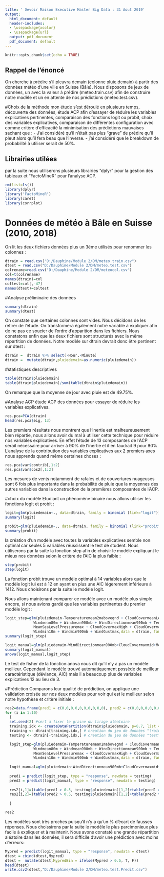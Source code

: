 ---
title: ' Devoir Maison Executive Master Big Data : 31 Aout 2019'
output:
  html_document: default
  header-includes:
  - \usepackage{xcolor}
  - \usepackage{url}
  output: pdf_document
  pdf_document: default
---

```{r setup, include=FALSE}
knitr::opts_chunk$set(echo = TRUE)
```

## Rappel de l'énoncé
On cherche à prédire s'il pleuvra demain (colonne pluie.demain) à partir des données météo d'une ville en Suisse (Bâle).
Nous disposons de jeux de données, un avec la valeur à prédire (meteo.train.csv) afin de construire notre modèle et un en attente de nos prédictions (meteo.test.csv).

#Choix de la méthode
mon étude s'est déroulé en plusieurs temps, découverte des données, étude ACP afin d'essayer de réduire les variables explicatives pertinentes, comparaison des fonctions logit ou probit, choix des variables explicatives, comparaison de différentes configuration avec comme critère d'efficacité la minimisation des prédictions mauvaises sachant que :
- J'ai considéré qu'il n'était pas plus "grave" de prédire qu'il pleut alors qu'il fera beau que l'inverse.
- j'ai considéré que le breakdown de probabilité à utiliser serait de 50%.


## Librairies utilées
par la suite nous utiliserons plusieurs librairies "dplyr" pour la gestion des tableaux et "FactoMineR" pour l'analyse ACP.
```{r, warning=FALSE}
rm(list=ls())
library(dplyr)
library('FactoMineR')
library(caret)
library(corrplot)
```


# Données de météo à Bâle en Suisse (2010, 2018)
On lit les deux fichiers données plus un 3ème utilisés pour renommer les colonnes :
```{r}
dtrain = read.csv("D:/Dauphine/Module 2/DM/meteo.train.csv")
dtest = read.csv("D:/Dauphine/Module 2/DM/meteo.test.csv")
colrename=read.csv("D:/Dauphine/Module 2/DM/meteocol.csv")
col=t(colrename)
names(dtrain)=col
coltest=col[,-47]
names(dtest)=coltest
```

#Analyse préliminaire des données
```{r, eval=FALSE}
summary(dtrain)
summary(dtest)
```
On constate que certaines colonnes sont vides. Nous décidons de les retirer de l'étude. On transformera également notre variable à expliquer afin de ne pas ce soucier de l'ordre d'apparition dans les fichiers. Nous constatons enfin que les deux fichiers sont structurés avec la même répartition de données. Notre modèle sur dtrain devrait donc être pertinent sur dtest :

```{r, warning=FALSE}
dtrain =  dtrain %>% select(-Hour,-Minute) 
dtrain =  mutate(dtrain,pluiedemain=as.numeric(pluiedemain))
```


#statistiques descriptives
```{r}
table(dtrain$pluiedemain)
table(dtrain$pluiedemain)/sum(table(dtrain$pluiedemain))
```
On remarque que la moyenne de jour avec pluie est de 49.75%.

#Analyse ACP
étude ACP des données pour essayer de réduire les variables explicatives.
```{r}
res.pca=PCA(dtrain)
head(res.pca$eig, 13)
```
Les premiers résultats nous montrent que l'inertie est malheureusement bien répartie, nous allons avoir du mal à utiliser cette technique
pour réduire nos variables explicatives. En effet l'étude de 13 composantes de l'ACP serait nécessaire pour arriver à 90% de l'inertie et il en faudrait 9 pour 80%.
L'analyse de la contribution des variables explicatives aux 2 premiers axes nous apprends quand même certaines choses :

```{r}
res.pca$var$contrib[,1:2] 
res.pca$var$cos2[,1:2]
```
Les mesures de vents notamment de rafales et de couvertures nuageuses sont 6 fois plus importante dans la probabilité de pluie que la moyennes des autres variables dans la construction de la premières composantes de l'ACP.

#choix du modèle
Etudiant un phénomène binaire nous allons utiliser les fonctions logit et probit :

```{r}
logit=glm(pluiedemain~., data=dtrain, family = binomial (link="logit"))
summary(logit)
```

```{r}
probit=glm(pluiedemain~., data=dtrain, family = binomial (link="probit"))
summary(probit)
```

la création d'un modèle avec toutes la variables explicatives semble non optimal car seules 5 variables réussissent le test de student.
Nous utiliserons par la suite la fonction step afin de choisir le modèle expliquant le mieux nos données selon le critère de l'AIC la plus faible :

```{r, eval=FALSE}
step(probit)
step(logit)
```
La fonction probit trouve un modèle optimal à 14 variables alors que le modèle logit lui est à 12 en ayant en plus une AIC légèrement inférieure à 1412. Nous choisirons par la suite le modèle logit.

Nous allons maintenant comparer ce modèle avec un modèle plus simple encore, si nous avions gardé que les variables pertinentes du premier modèle logit :
```{r}
logit_step=glm(pluiedemain~Temperaturemean2mabovegnd + CloudCovermeanLow + 
             Windmean80m + Windmean900mb + WindDirectionmean900mb + Temperaturemin2mabovegnd + 
             MeanSeaLevelPressuremax + CloudCovermaxHigh + CloudCovermaxmid + 
             Windmin10m + Windmin900mb + WindGustmax,data = dtrain, family = binomial (link="logit"))
summary(logit_step)

logit_manual=glm(pluiedemain~WindDirectionmean900mb+CloudCovermaxmid+MeanSeaLevelPressuremax,data = dtrain, family = binomial (link="logit"))
summary(logit_manual)
anova(logit_manual,logit_step)
```
Le test de fisher de la fonction anova nous dit qu'il n'y a pas un modèle meilleur. Cependant le modèle trouvé automatiquement possède de meilleur caractéristique (déviance, AIC) mais il a beaucoup plus de variables explicatives 12 au lieu de 3. 

#Prédiction
Comparons leur qualité de prédiction, on applique une validation croisée sur nos deux modèles pour voir qui est le meilleur selon notre 
hypothèse et critère initiale :
```{r}
res2=data.frame(pred1 = c(0,0,0,0,0,0,0,0,0,0), pred2 = c(0,0,0,0,0,0,0,0,0,0))
for (i in 1:10)
  {
  set.seed(2) #sert à fixer le graine du tirage aléatoire
  training.idx <- createDataPartition(dtrain$pluiedemain, p=0.7, list = FALSE) 
  training <- dtrain[training.idx,] # creation du jeu de données "train" 
  testing <- dtrain[-training.idx,] # creation du jeu de données "test"

  logit_step=glm(pluiedemain~Temperaturemean2mabovegnd + CloudCovermeanLow + 
             Windmean80m + Windmean900mb + WindDirectionmean900mb + Temperaturemin2mabovegnd + 
             MeanSeaLevelPressuremax + CloudCovermaxHigh + CloudCovermaxmid + 
             Windmin10m + Windmin900mb + WindGustmax,data = dtrain, family = binomial (link="logit"))
  
  logit_manual=glm(pluiedemain~WindDirectionmean900mb+CloudCovermaxmid+MeanSeaLevelPressuremax,data = dtrain, family = binomial(link="logit"))
  
  pred1 = predict(logit_step, type = "response", newdata = testing)
  pred2 = predict(logit_manual, type = "response", newdata = testing)
  
  res2[i,1]=(table(pred1 > 0.5, testing$pluiedemain)[1,2]+table(pred1 > 0.5, testing$pluiedemain)[2,1])/length(pred1)
  res2[i,2]=(table(pred2 > 0.5, testing$pluiedemain)[1,2]+table(pred2 > 0.5, testing$pluiedemain)[2,1])/length(pred2)
  
  }

res2

```
Les modèles sont très proches puisqu'il n'y a qu'un % d'écart de fausses réponses. Nous choissirons par la suite le modèle le plus parcimonieux plus facile à expliquer et à maintenir. Nous avons constaté une grande répartition aléatoire dans les données, il sera difficile d'avoir une prédiction
avec moins d'erreurs:

```{r,eval=FALSE}
Mypred = predict(logit_manual, type = "response", newdata = dtest)
dtest = cbind(dtest,Mypred)
dtest =  mutate(dtest,MypredBin = ifelse(Mypred > 0.5, T, F))
head(dtest)
write.csv2(dtest,"D:/Dauphine/Module 2/DM/meteo.test.Predit.csv")
```




 
 















